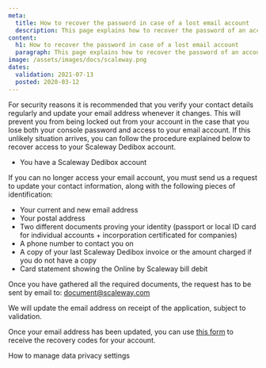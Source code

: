 ```yaml
---
meta:
  title: How to recover the password in case of a lost email account
  description: This page explains how to recover the password of an account with an email address that is no longer valid.
content:
  h1: How to recover the password in case of a lost email account
  paragraph: This page explains how to recover the password of an account with an email address that is no longer valid.
image: /assets/images/docs/scaleway.png
dates:
  validation: 2021-07-13
  posted: 2020-03-12
---
```




For security reasons it is recommended that you verify your contact details regularly and update your email address whenever it changes. This will prevent you from being locked out from your account in the case that you lose both your console password and access to your email account. 
If this unlikely situation arrives, you can follow the procedure explained below to recover access to your Scaleway Dedibox account. 

<Message type="requirement">

  - You have a Scaleway Dedibox account

</Message>

If you can no longer access your email account, you must send us a request to update your contact information, along with the following pieces of identification:

* Your current and new email address
* Your postal address
* Two different documents proving your identity (passport or local ID card for individual accounts + incorporation certificated for companies)
* A phone number to contact you on
* A copy of your last Scaleway Dedibox invoice or the amount charged if you do not have a copy
* Card statement showing the Online by Scaleway bill debit

Once you have gathered all the required documents, the request has to be sent by email to: [document@scaleway.com](mailto:document@scaleway.com)

We will update the email address on receipt of the application, subject to validation.

Once your email address has been updated, you can use [this form](https://console.online.net/en/user/recovery) to receive the recovery codes for your account.

<Navigation title="See Also">
  <PreviousButton to="/dedibox-console/my-account/how-to/manage-data-settings/">How to manage data privacy settings</PreviousButton>
</Navigation>
